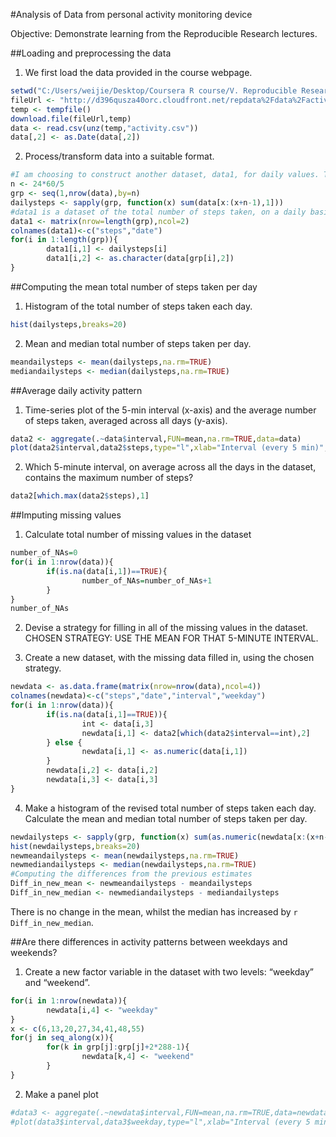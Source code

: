 #Analysis of Data from personal activity monitoring device

Objective: Demonstrate learning from the Reproducible Research lectures.

##Loading and preprocessing the data

1. We first load the data provided in the course webpage.
```r
setwd("C:/Users/weijie/Desktop/Coursera R course/V. Reproducible Research")
fileUrl <- "http://d396qusza40orc.cloudfront.net/repdata%2Fdata%2Factivity.zip"
temp <- tempfile()
download.file(fileUrl,temp)
data <- read.csv(unz(temp,"activity.csv"))
data[,2] <- as.Date(data[,2])
```

2. Process/transform data into a suitable format. 
```r
#I am choosing to construct another dataset, data1, for daily values. This would be useful for subsequent analyses.
n <- 24*60/5
grp <- seq(1,nrow(data),by=n)
dailysteps <- sapply(grp, function(x) sum(data[x:(x+n-1),1]))
#data1 is a dataset of the total number of steps taken, on a daily basis
data1 <- matrix(nrow=length(grp),ncol=2)
colnames(data1)<-c("steps","date")
for(i in 1:length(grp)){
        data1[i,1] <- dailysteps[i]
        data1[i,2] <- as.character(data[grp[i],2])
}
```

##Computing the mean total number of steps taken per day

1. Histogram of the total number of steps taken each day.
```r
hist(dailysteps,breaks=20)
```

2. Mean and median total number of steps taken per day.
```r
meandailysteps <- mean(dailysteps,na.rm=TRUE)
mediandailysteps <- median(dailysteps,na.rm=TRUE)
```

##Average daily activity pattern

1. Time-series plot of the 5-min interval (x-axis) and the average number of steps taken, averaged across all days (y-axis).
```r
data2 <- aggregate(.~data$interval,FUN=mean,na.rm=TRUE,data=data)
plot(data2$interval,data2$steps,type="l",xlab="Interval (every 5 min)",ylab="Average Number of Steps")
```

2. Which 5-minute interval, on average across all the days in the dataset, contains the maximum number of steps?
```r
data2[which.max(data2$steps),1]
```

##Imputing missing values

1. Calculate total number of missing values in the dataset
```r
number_of_NAs=0
for(i in 1:nrow(data)){
        if(is.na(data[i,1])==TRUE){        
                number_of_NAs=number_of_NAs+1
        }        
}
number_of_NAs
```

2. Devise a strategy for filling in all of the missing values in the dataset.
CHOSEN STRATEGY: USE THE MEAN FOR THAT 5-MINUTE INTERVAL.

3. Create a new dataset, with the missing data filled in, using the chosen strategy.
```r
newdata <- as.data.frame(matrix(nrow=nrow(data),ncol=4))
colnames(newdata)<-c("steps","date","interval","weekday")
for(i in 1:nrow(data)){
        if(is.na(data[i,1]==TRUE)){
                int <- data[i,3]
                newdata[i,1] <- data2[which(data2$interval==int),2]
        } else {
                newdata[i,1] <- as.numeric(data[i,1])
        }
        newdata[i,2] <- data[i,2]
        newdata[i,3] <- data[i,3]
}
```

4. Make a histogram of the revised total number of steps taken each day. Calculate the mean and median total number of steps taken per day.
```r
newdailysteps <- sapply(grp, function(x) sum(as.numeric(newdata[x:(x+n-1),1])))
hist(newdailysteps,breaks=20)
newmeandailysteps <- mean(newdailysteps,na.rm=TRUE)
newmediandailysteps <- median(newdailysteps,na.rm=TRUE)
#Computing the differences from the previous estimates
Diff_in_new_mean <- newmeandailysteps - meandailysteps
Diff_in_new_median <- newmediandailysteps - mediandailysteps
```
There is no change in the mean, whilst the median has increased by `r Diff_in_new_median`.

##Are there differences in activity patterns between weekdays and weekends?

1. Create a new factor variable in the dataset with two levels: "weekday" and "weekend".
```r
for(i in 1:nrow(newdata)){
        newdata[i,4] <- "weekday"
}
x <- c(6,13,20,27,34,41,48,55)
for(j in seq_along(x)){
        for(k in grp[j]:grp[j]+2*288-1){
                newdata[k,4] <- "weekend"
        }
}
```

2. Make a panel plot
```r
#data3 <- aggregate(.~newdata$interval,FUN=mean,na.rm=TRUE,data=newdata)
#plot(data3$interval,data3$weekday,type="l",xlab="Interval (every 5 min)",ylab="Weekend or Weekday")
```